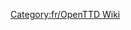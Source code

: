
{{en/Bilingual box| Fr
| ---
| A Category for Manual related pages.
Articles that are called by [[Template:fr/Table des matières]] are automatically placed here.}}


[[Category:fr/OpenTTD Wiki]]